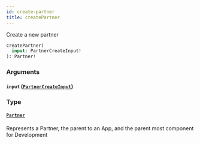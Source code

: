```yaml
---
id: create-partner
title: createPartner
---
```



Create a new partner


```graphql
createPartner(
  input: PartnerCreateInput!
): Partner!

```


### Arguments

#### `input` ([`PartnerCreateInput`](/developers/shared-apis/adminidentity-api/graphql/reference/inputs/partner-create-input))




### Type

#### [`Partner`](/developers/shared-apis/adminidentity-api/graphql/reference/objects/partner) 

Represents a Partner, the parent to an App, and the parent most component for Development





